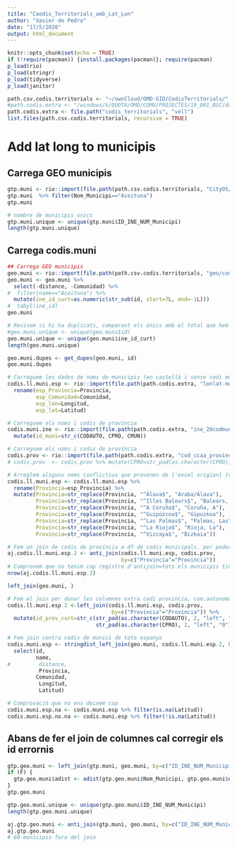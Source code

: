 ```yaml
---
title: "Caodis_Territorials_amb_Lat_Lon"
author: "Xavier de Pedro"
date: "17/5/2020"
output: html_document
---
```


```r
knitr::opts_chunk$set(echo = TRUE)
if (!require(pacman)) {install.packages(pacman)}; require(pacman)
p_load(rio)
p_load(stringr)
p_load(tidyverse)
p_load(janitor)
```

```r
path.csv.codis.territorials <- "~/ownCloud/OMD-GID/CodisTerritorials/"
#path.codis.extra <- "/windows/k/QUOTA/OMD/COMU/PROJECTES/19_001_BSC/dades/codis_territorials/"
path.codis.extra <- file.path("codis_territorials", "vell")
list.files(path.csv.codis.territorials, recursive = TRUE)
```

# Add lat long to municipis

## Carrega GEO municipis

```r
gtp.muni <- rio::import(file.path(path.csv.codis.territorials, "CityOS/GTP_GEO_municipis_INE.csv"))
gtp.muni  %>% filter(Nom_Municipi=="Aceituna")
gtp.muni
```

```r
# nombre de municipis unics
gtp.muni.unique <- unique(gtp.muni$ID_INE_NUM_Municipi)
length(gtp.muni.unique)
```


## Carrega codis.muni

```r
## Carrega GEO municipis
geo.muni <- rio::import(file.path(path.csv.codis.territorials, "geo/codis.muni.csv"))
geo.muni <- geo.muni %>% 
  select(-distance, -Comunidad) %>% 
#  filter(name=="Aceituna") %>% 
  mutate(ine_id_curt=as.numeric(str_sub(id, start=7L, end=-1L))) 
#  tabyl(ine_id)
geo.muni
```

```r
# Revisem si hi ha duplicats, comparant els únics amb el total que hem vist abans
#geo.muni.unique <- unique(geo.muni$id)
geo.muni.unique <- unique(geo.muni$ine_id_curt)
length(geo.muni.unique)
```

```r
geo.muni.dupes <- get_dupes(geo.muni, id)
geo.muni.dupes
```

```r
# Carreguem les dades de noms de municipis (en castellà i sense codi municipi ine)
codis.ll.muni.esp <- rio::import(file.path(path.codis.extra, "lonlat-municipios-espana.xls"), skip=2)  %>% 
  rename(esp_Provincia=Provincia,
         esp_Comunidad=Comunidad,
         esp_lon=Longitud,
         esp_lat=Latitud)

# Carreguem els noms i codis de província
codis.muni.ine <- rio::import(file.path(path.codis.extra, "ine_20codmun.xlsx"), skip=1) %>% 
  mutate(id_muni=str_c(CODAUTO, CPRO, CMUN))

# Carreguem els noms i codis de província
codis.prov <- rio::import(file.path(path.codis.extra, "cod_ccaa_provincia.xlsx"), skip=0)
# codis.prov  <- codis.prov %>% mutate(CPRO=str_pad(as.character(CPRO), 2, "left", "0"))

# Arreglem alsguns noms conflictius que provenen de l'excel origianl (en teoria de l'INE) per a que quadrin amb els noms de l'arxiu que té també el codi de provincia i autonomia
codis.ll.muni.esp <- codis.ll.muni.esp %>%  
  rename(Provincia=esp_Provincia) %>% 
  mutate(Provincia=str_replace(Provincia, "^Álava$", "Araba/Álava"),
         Provincia=str_replace(Provincia, "^Illes Balears$", "Balears, Illes"),
         Provincia=str_replace(Provincia, "^A Coruña$", "Coruña, A"),
         Provincia=str_replace(Provincia, "^Guipúzcoa$", "Gipuzkoa"),
         Provincia=str_replace(Provincia, "^Las Palmas$", "Palmas, Las"),
         Provincia=str_replace(Provincia, "^La Rioja$", "Rioja, La"),
         Provincia=str_replace(Provincia, "^Vizcaya$", "Bizkaia"))

# Fem un join de codis de província a df de codis municipals, per poder fer un altre join més endavant de tot el codis.muni amb codis.ll.muni.esp per match en nom de municipi i codi de província (no podem emprar nom de província per a la clau de match i haviem de trobar el codi, per que a codis.muni els noms de província són en català, i a codis.ll.muni.esp els noms de província són en castellà, i hi ha 30 municipis que tenen el mateix nom però son de províncies diferents)
aj.codis.ll.muni.esp.2 <- anti_join(codis.ll.muni.esp, codis.prov,
                                    by=c("Provincia"="Provincia"))
# Comprovem que no tenim cap registre d'antijoin=tots els municipis tindran codi de provincia et al.
nrow(aj.codis.ll.muni.esp.2)

left_join(geo.muni, )

# Fem el join per donar les columnes extra codi provincia, com.autonoma, etc.
codis.ll.muni.esp.2 <-left_join(codis.ll.muni.esp, codis.prov, 
                                 by=c("Provincia"="Provincia")) %>% 
  mutate(id_prov_curt=str_c(str_pad(as.character(CODAUTO), 2, "left", "0"),
                            str_pad(as.character(CPRO), 2, "left", "0")))

# Fem join contra codis de munici de tota espanya
codis.muni.esp <- stringdist_left_join(geo.muni, codis.ll.muni.esp.2, by=c("name"="Población", "ine_id_curt"=), max_dist=0, distance_col="distance", ignore_case=T) %>% 
  select(id,
         name,
#         distance,
          Provincia,
         Comunidad,
          Longitud,
          Latitud)

# Comprovació que no ens deixem cap
codis.muni.esp.na <- codis.muni.esp %>% filter(is.na(Latitud))
codis.muni.esp.no.na <- codis.muni.esp %>% filter(!is.na(Latitud))


```


## Abans de fer el join de columnes cal corregir els id errornis

```r
gtp.geo.muni <- left_join(gtp.muni, geo.muni, by=c("ID_INE_NUM_Municipi_Curt"="ine_id_curt"))
if (F) {
  gtp.geo.muni$adist <- adist(gtp.geo.muni$Nom_Municipi, gtp.geo.muni$name)
}
gtp.geo.muni
```

```r
gtp.geo.muni.unique <- unique(gtp.geo.muni$ID_INE_NUM_Municipi)
length(gtp.geo.muni.unique)
```


```r
aj.gtp.geo.muni <- anti_join(gtp.muni, geo.muni, by=c("ID_INE_NUM_Municipi_Curt"="ine_id_curt"))
aj.gtp.geo.muni
# 60 municipis fora del join
```

